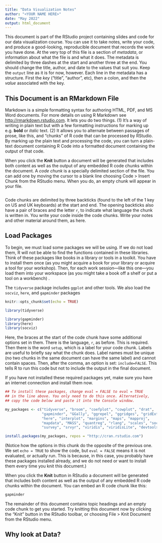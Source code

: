 ```yaml
---
title: "Data Visualization Notes"
author: "<YOUR NAME HERE>"
date: "May 2022"
output: html_document
---
```



This document is part of the RStudio project containing slides and code for our data visualization course. You can use it to take notes, write your code, and produce a good-looking, reproducible document that records the work you have done. At the very top of this file is a section of *metadata*, or information about what the file is and what it does. The metadata is delimited by three dashes at the start and another three at the end. You should change the title, author, and date to the values that suit you. Keep the `output` line as it is for now, however. Each line in the metadata has a structure. First the *key* ("title", "author", etc), then a colon, and then the *value* associated with the key.  

## This Document is an RMarkdown File

Markdown is a simple formatting syntax for authoring HTML, PDF, and MS Word documents. For more details on using R Markdown see <http://rmarkdown.rstudio.com>. It lets you do two things. (1) It's a way of writing in plain text but with a few formatting instructions for marking up e.g. **bold** or *italic* text. (2) It allows you to alternate between passages of prose, like this, and "chunks" of R code that can be processed by RStudio. By marking up the plain text and processing the code, you can turn a plain-text document containing R Code into a formatted document containing the output of that code.  

When you click the **Knit** button a document will be generated that includes both content as well as the output of any embedded R code chunks within the document. A *code chunk* is a specially delimited section of the file. You can add one by moving the cursor to a blank line choosing Code > Insert Chunk from the RStudio menu. When you do, an empty chunk will appear in your file.

```r

```

Code chunks are delimited by three backticks (found to the left of the 1 key on US and UK keyboards) at the start and end. The opening backticks also have a pair of braces and the letter `r`, to indicate what language the chunk is written in. You write your code inside the code chunks. Write your notes and other material around them, as here. 

## Load Packages

To begin, we must load some packages we will be using. If we do not load them, R will not be able to find the functions contained in these libraries. Think of these packages like books in a library or tools in a toolkit. You have to install them once (as you might acquire a book for your library or acquire a tool for your workshop). Then, for each work session---like this one---you load them into your workspace (as you might take a book off a shelf or put a tool on a workbench) .

The `tidyverse` package includes `ggplot` and other tools. We also load the `socviz`, `here`, and `gapminder` packages

```r
knitr::opts_chunk$set(echo = TRUE)

library(tidyverse)

library(gapminder)
library(here)
library(socviz)
```

Here, the braces at the start of the code chunk have some additional options set in them. There is the language, `r`, as before. This is required. Then there is the word `setup`, which is a label for your code chunk. Labels are useful to briefly say what the chunk does. Label names must be unique (no two chunks in the same document can have the same label) and cannot contain spaces. Then, after the comma, an option is set: `include=FALSE`. This tells R to run this code but not to include the output in the final document. 

If you have not installed these required packages yet, make sure you have an internet connection and install them now.

```r
## To install these packages, change eval = FALSE to eval = TRUE 
## in the line above. You only need to do this once. Alternatively, 
## copy the code below and paste it into the Console window.

my_packages <- c("tidyverse", "broom", "coefplot", "cowplot", "drat",
                 "gapminder", "GGally", "ggrepel", "ggridges", "gridExtra",
                 "here", "interplot", "margins", "maps", "mapproj",
                 "mapdata", "MASS", "quantreg", "rlang", "scales", "socviz",
                 "survey", "srvyr", "viridis", "viridisLite", "devtools")

install.packages(my_packages, repos = "http://cran.rstudio.com")

```

(Notice how the options in this chunk do the opposite of the previous one. We set `echo = TRUE` to show the code, but `eval = FALSE` means it is not evaluated, or actually run. This is because, in this case, you probably have these packages installed already, and we do not need or want to install them every time you knit this document.)


When you click the **Knit** button in RStudio a document will be generated that includes both content as well as the output of any embedded R code chunks within the document. You can embed an R code chunk like this:

```r
gapminder
```

The remainder of this document contains topic headings and an empty code chunk to get you started. Try knitting this document now by clicking the "Knit" button in the RStudio toolbar, or choosing File > Knit Document from the RStudio menu.


## Why look at Data?

```r
      
```


